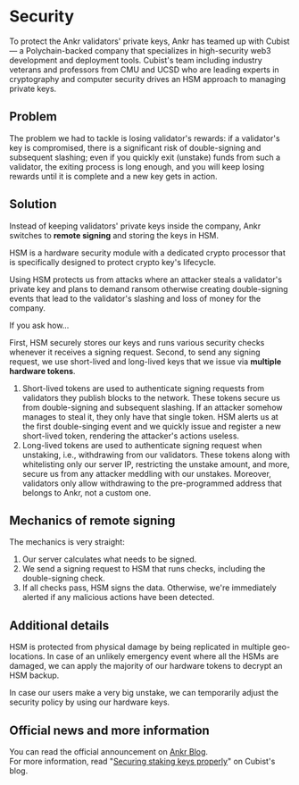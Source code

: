 # Security

To protect the Ankr validators' private keys, Ankr has teamed up with Cubist — a Polychain-backed company that specializes in high-security web3 development and deployment tools. Cubist's team including industry veterans and professors from CMU and UCSD who are leading experts in cryptography and computer security drives an HSM approach to managing private keys.

## Problem
The problem we had to tackle is losing validator's rewards: if a validator's key is compromised, there is a significant risk of double-signing and subsequent slashing; even if you quickly exit (unstake) funds from such a validator, the exiting process is long enough, and you will keep losing rewards until it is complete and a new key gets in action.

## Solution
Instead of keeping validators' private keys inside the company, Ankr switches to **remote signing** and storing the keys in HSM.

HSM is a hardware security module with a dedicated crypto processor that is specifically designed to protect crypto key's lifecycle.

Using HSM protects us from attacks where an attacker steals a validator's private key and plans to demand ransom otherwise creating double-signing events that lead to the validator's slashing and loss of money for the company.

If you ask how...

First, HSM securely stores our keys and runs various security checks whenever it receives a signing request.
Second, to send any signing request, we use short-lived and long-lived keys that we issue via **multiple hardware tokens**.
1. Short-lived tokens are used to authenticate signing requests from validators they publish blocks to the network. These tokens secure us from double-signing and subsequent slashing. If an attacker somehow manages to steal it, they only have that single token. HSM alerts us at the first double-singing event and we quickly issue and register a new short-lived token, rendering the attacker's actions useless.
2. Long-lived tokens are used to authenticate signing request when unstaking, i.e., withdrawing from our validators. These tokens along with whitelisting only our server IP, restricting the unstake amount, and more, secure us from any attacker meddling with our unstakes. Moreover, validators only allow withdrawing to the pre-programmed address that belongs to Ankr, not a custom one.

## Mechanics of remote signing
The mechanics is very straight:
1. Our server calculates what needs to be signed.
2. We send a signing request to HSM that runs checks, including the double-signing check.
3. If all checks pass, HSM signs the data. Otherwise, we're immediately alerted if any malicious actions have been detected.

## Additional details
HSM is protected from physical damage by being replicated in multiple geo-locations. In case of an unlikely emergency event where all the HSMs are damaged, we can apply the majority of our hardware tokens to decrypt an HSM backup.

In case our users make a very big unstake, we can temporarily adjust the security policy by using our hardware keys.

## Official news and more information
You can read the official announcement on [Ankr Blog](https://www.ankr.com/blog/securing-upcoming-eth-withdrawals-with-cubist/?search=cubist&page=1).<br/>
For more information, read "[Securing staking keys properly](https://cubist.dev/blog/staking-keys-status-quo)" on Cubist's blog.



